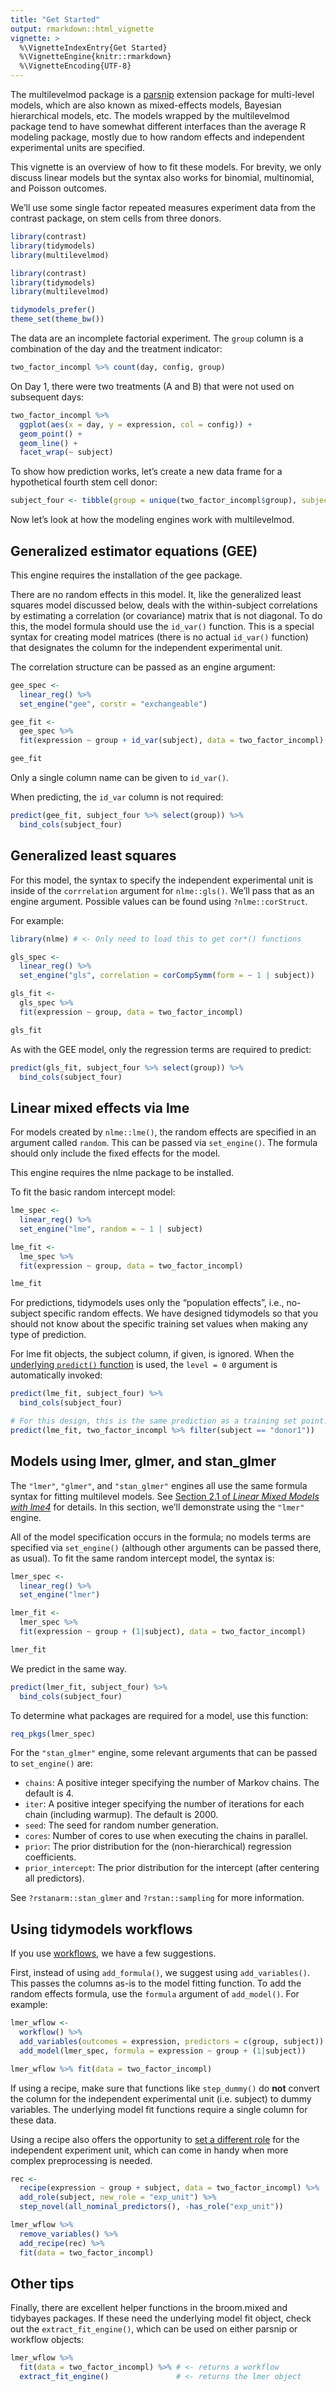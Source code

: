 ```yaml
---
title: "Get Started"
output: rmarkdown::html_vignette
vignette: >
  %\VignetteIndexEntry{Get Started}
  %\VignetteEngine{knitr::rmarkdown}
  %\VignetteEncoding{UTF-8}
---
```


The multilevelmod package is a [parsnip](https://parsnip.tidymodels.org/) extension package for multi-level models, which are also known as mixed-effects models, Bayesian hierarchical models, etc.
The models wrapped by the multilevelmod package tend to have somewhat different interfaces than the average R modeling package, mostly due to how random effects and independent experimental units are specified. 

This vignette is an overview of how to fit these models. For brevity, we only discuss linear models but the syntax also works for binomial, multinomial, and Poisson outcomes. 

We'll use some single factor repeated measures experiment data from the contrast package, on stem cells from three donors.  

```r
library(contrast)
library(tidymodels)
library(multilevelmod)
```

```r
library(contrast)
library(tidymodels)
library(multilevelmod)

tidymodels_prefer()
theme_set(theme_bw())
```

The data are an incomplete factorial experiment. The `group` column is a combination of the day and the treatment indicator: 

```r
two_factor_incompl %>% count(day, config, group)
```

On Day 1, there were two treatments (A and B) that were not used on subsequent days:

```r
two_factor_incompl %>% 
  ggplot(aes(x = day, y = expression, col = config)) + 
  geom_point() + 
  geom_line() +
  facet_wrap(~ subject) 
```

To show how prediction works, let's create a new data frame for a hypothetical fourth stem cell donor: 

```r
subject_four <- tibble(group = unique(two_factor_incompl$group), subject = "four")
```

Now let's look at how the modeling engines work with multilevelmod. 

## Generalized estimator equations (GEE)

This engine requires the installation of the gee package.  

There are no random effects in this model. It, like the generalized least squares model discussed below, deals with the within-subject correlations by estimating a correlation (or covariance) matrix that is not diagonal.  To do this, the model formula should use the `id_var()` function. This is a special syntax for creating model matrices (there is no actual `id_var()` function) that designates the column for the independent experimental unit. 

The correlation structure can be passed as an engine argument: 

```r
gee_spec <- 
  linear_reg() %>% 
  set_engine("gee", corstr = "exchangeable")

gee_fit <- 
  gee_spec %>% 
  fit(expression ~ group + id_var(subject), data = two_factor_incompl)

gee_fit
```

Only a single column name can be given to `id_var()`. 

When predicting, the `id_var` column is not required: 

```r
predict(gee_fit, subject_four %>% select(group)) %>% 
  bind_cols(subject_four)
```

## Generalized least squares

For this model, the syntax to specify the independent experimental unit is inside of the `corrrelation` argument for `nlme::gls()`. We'll pass that as an engine argument. Possible values can be found using `?nlme::corStruct`. 

For example:

```r
library(nlme) # <- Only need to load this to get cor*() functions

gls_spec <- 
  linear_reg() %>% 
  set_engine("gls", correlation = corCompSymm(form = ~ 1 | subject))

gls_fit <- 
  gls_spec %>% 
  fit(expression ~ group, data = two_factor_incompl)

gls_fit
```

As with the GEE model, only the regression terms are required to predict:

```r
predict(gls_fit, subject_four %>% select(group)) %>% 
  bind_cols(subject_four)
```

## Linear mixed effects via lme

For models created by `nlme::lme()`, the random effects are specified in an argument called `random`. This can be passed via `set_engine()`. The formula should only include the fixed effects for the model. 

This engine requires the nlme package to be installed. 

To fit the basic random intercept model: 

```r
lme_spec <- 
  linear_reg() %>% 
  set_engine("lme", random = ~ 1 | subject)

lme_fit <- 
  lme_spec %>% 
  fit(expression ~ group, data = two_factor_incompl)

lme_fit
```

For predictions, tidymodels uses only the "population effects", i.e., no-subject specific random effects. We have designed tidymodels so that you should not know about the specific training set values when making any type of prediction. 

For lme fit objects, the subject column, if given, is ignored. When the [underlying `predict()` function](https://stat.ethz.ch/R-manual/R-devel/library/nlme/html/predict.lme.html) is used, the `level = 0` argument is automatically invoked: 

```r
predict(lme_fit, subject_four) %>% 
  bind_cols(subject_four)

# For this design, this is the same prediction as a training set point:
predict(lme_fit, two_factor_incompl %>% filter(subject == "donor1"))
```

## Models using lmer, glmer, and stan_glmer

The `"lmer"`, `"glmer"`, and `"stan_glmer"` engines all use the same formula syntax for fitting multilevel models. See [Section 2.1 of _Linear Mixed Models with lme4_](https://cran.r-project.org/package=lme4/vignettes/lmer.pdf) for details. In this section, we'll demonstrate using the `"lmer"` engine. 

All of the model specification occurs in the formula; no models terms are specified via `set_engine()` (although other arguments can be passed there, as usual). To fit the same random intercept model, the syntax is: 

```r
lmer_spec <- 
  linear_reg() %>% 
  set_engine("lmer")

lmer_fit <- 
  lmer_spec %>% 
  fit(expression ~ group + (1|subject), data = two_factor_incompl)

lmer_fit
```

We predict in the same way.

```r
predict(lmer_fit, subject_four) %>% 
  bind_cols(subject_four)
```

To determine what packages are required for a model, use this function:

```r
req_pkgs(lmer_spec)
```

For the `"stan_glmer"` engine, some relevant arguments that can be passed to `set_engine()` are: 

* `chains`: A positive integer specifying the number of Markov chains. The default is 4.
* `iter`: A positive integer specifying the number of iterations for each chain (including warmup). The default is 2000.
* `seed`: The seed for random number generation. 
* `cores`: Number of cores to use when executing the chains in parallel.
* `prior`: The prior distribution for the (non-hierarchical) regression coefficients. 
* `prior_intercept`: The prior distribution for the intercept (after centering all predictors). 

See `?rstanarm::stan_glmer` and `?rstan::sampling` for more information.

## Using tidymodels workflows

If you use [workflows](https://www.tmwr.org/workflows.html), we have a few suggestions. 

First, instead of using `add_formula()`, we suggest using `add_variables()`. This passes the columns as-is to the model fitting function. To add the random effects formula, use the `formula` argument of `add_model()`. For example: 


```r
lmer_wflow <- 
  workflow() %>% 
  add_variables(outcomes = expression, predictors = c(group, subject)) %>% 
  add_model(lmer_spec, formula = expression ~ group + (1|subject))

lmer_wflow %>% fit(data = two_factor_incompl)
```

If using a recipe, make sure that functions like `step_dummy()` do **not** convert the column for the independent experimental unit (i.e. subject) to dummy variables. The underlying model fit functions require a single column for these data. 

Using a recipe also offers the opportunity to [set a different role](https://recipes.tidymodels.org/reference/roles.html) for the independent experiment unit, which can come in handy when more complex preprocessing is needed.

```r
rec <- 
  recipe(expression ~ group + subject, data = two_factor_incompl) %>%
  add_role(subject, new_role = "exp_unit") %>%
  step_novel(all_nominal_predictors(), -has_role("exp_unit"))

lmer_wflow %>%
  remove_variables() %>%
  add_recipe(rec) %>%
  fit(data = two_factor_incompl)
```


## Other tips

Finally, there are excellent helper functions in the broom.mixed and tidybayes packages. If these need the underlying model fit object, check out the `extract_fit_engine()`, which can be used on either parsnip or workflow objects: 

```r
lmer_wflow %>% 
  fit(data = two_factor_incompl) %>% # <- returns a workflow
  extract_fit_engine()               # <- returns the lmer object
```
